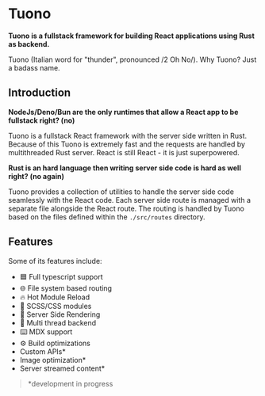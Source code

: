 
<Head>
  <title>Tuono - Documentation</title>
</Head>


<Breadcrumbs></Breadcrumbs>

# Tuono

**Tuono is a fullstack framework for building React applications using Rust as
backend.**

Tuono (Italian word for "thunder", pronounced /2 Oh No/). Why Tuono? Just a badass name.

## Introduction

**NodeJs/Deno/Bun are the only runtimes that allow a React app to be fullstack right? (no)**

Tuono is a fullstack React framework with the server side written in Rust.
Because of this Tuono is extremely fast and the requests are handled by multithreaded Rust server.
React is still React - it is just superpowered.

**Rust is an hard language then writing server side code is hard as well right? (no again)**

Tuono provides a collection of utilities to handle the server side code seamlessly with
the React code. Each server side route is managed with a separate file alongside the React route.
The routing is handled by Tuono based on the files defined within the `./src/routes` directory.

## Features

Some of its features include:

- 🟦 Full typescript support
- 🌐 File system based routing
- 🔥 Hot Module Reload
- 🍭 SCSS/CSS modules
- 🧬 Server Side Rendering
- 🧵 Multi thread backend
- ⌨️ MDX support
- ⚙️ Build optimizations
- Custom APIs\*
- Image optimization\*
- Server streamed content\*

> \*development in progress

